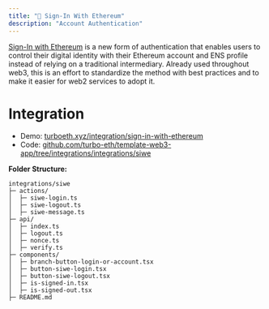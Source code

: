 ```yaml
---
title: "🔏 Sign-In With Ethereum"
description: "Account Authentication"
---
```


[Sign-In with Ethereum](https://login.xyz) is a new form of authentication that enables users to control their digital identity with their Ethereum account and ENS profile instead of relying on a traditional intermediary.
Already used throughout web3, this is an effort to standardize the method with best practices and to make it easier for web2 services to adopt it.

# Integration

- Demo: [turboeth.xyz/integration/sign-in-with-ethereum](https://www.turboeth.xyz/integration/sign-in-with-ethereum)
- Code: [github.com/turbo-eth/template-web3-app/tree/integrations/integrations/siwe](https://github.com/turbo-eth/template-web3-app/tree/integrations/integrations/siwe)

**Folder Structure:**
```
integrations/siwe
├─ actions/
│  ├─ siwe-login.ts
│  ├─ siwe-logout.ts
│  ├─ siwe-message.ts
├─ api/
│  ├─ index.ts
│  ├─ logout.ts
│  ├─ nonce.ts
│  ├─ verify.ts
├─ components/
│  ├─ branch-button-login-or-account.tsx
│  ├─ button-siwe-login.tsx
│  ├─ button-siwe-logout.tsx
│  ├─ is-signed-in.tsx
│  ├─ is-signed-out.tsx
├─ README.md
```